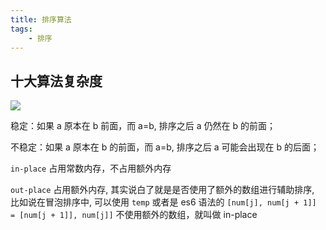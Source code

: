 ```yaml
---
title: 排序算法
tags:
    - 排序
---
```


## 十大算法复杂度

![](https://txy-tc-ly-1256104767.cos.ap-guangzhou.myqcloud.com/20220819153621.png)

稳定：如果 a 原本在 b 前面，而 a=b, 排序之后 a 仍然在 b 的前面；

不稳定：如果 a 原本在 b 的前面，而 a=b, 排序之后 a 可能会出现在 b 的后面；

`in-place` 占用常数内存，不占用额外内存

`out-place` 占用额外内存, 其实说白了就是是否使用了额外的数组进行辅助排序, 比如说在冒泡排序中, 可以使用 `temp` 或者是 es6 语法的 `[num[j], num[j + 1]] = [num[j + 1]], num[j]]` 不使用额外的数组，就叫做 in-place
